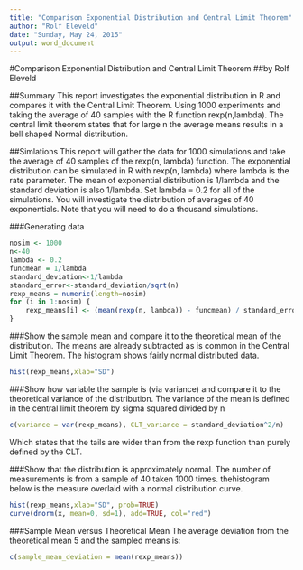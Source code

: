 ```yaml
---
title: "Comparison Exponential Distribution and Central Limit Theorem"
author: "Rolf Eleveld"
date: "Sunday, May 24, 2015"
output: word_document
---
```


#Comparison Exponential Distribution and Central Limit Theorem
##by Rolf Eleveld

##Summary
This report investigates the exponential distribution in R and compares it with the Central Limit Theorem. Using 1000 experiments and taking the average of 40 samples with the R function rexp(n,lambda). The central limit theorem states that for large n the average means results in a bell shaped Normal distribution. 


##Simlations
This report will gather the data for 1000 simulations and take the average of 40 samples of the rexp(n, lambda) function. 
The exponential distribution can be simulated in R with rexp(n, lambda) where lambda is the rate parameter. The mean of exponential distribution is 1/lambda and the standard deviation is also 1/lambda. Set lambda = 0.2 for all of the simulations. You will investigate the distribution of averages of 40 exponentials. Note that you will need to do a thousand simulations.

###Generating data
```r
nosim <- 1000
n<-40
lambda <- 0.2
funcmean = 1/lambda
standard_deviation<-1/lambda
standard_error<-standard_deviation/sqrt(n)
rexp_means = numeric(length=nosim)
for (i in 1:nosim) {
    rexp_means[i] <- (mean(rexp(n, lambda)) - funcmean) / standard_error
}
```

###Show the sample mean and compare it to the theoretical mean of the distribution.
The means are already subtracted as is common in the Central Limit Theorem. The histogram shows fairly normal distributed data.
```r
hist(rexp_means,xlab="SD")
```

###Show how variable the sample is (via variance) and compare it to the theoretical variance of the distribution.
The variance of the mean is defined in the central limit theorem by sigma squared divided by n
```r
c(variance = var(rexp_means), CLT_variance = standard_deviation^2/n)
```
Which states that the tails are wider than from the rexp function than purely defined by the CLT.

###Show that the distribution is approximately normal.
The number of measurements is from a sample of 40 taken 1000 times. thehistogram below is the measure overlaid with a normal distribution curve.
```r
hist(rexp_means,xlab="SD", prob=TRUE)
curve(dnorm(x, mean=0, sd=1), add=TRUE, col="red")
```

###Sample Mean versus Theoretical Mean
The average deviation from the theoretical mean 5 and the sampled means is: 
```r
c(sample_mean_deviation = mean(rexp_means))
```
